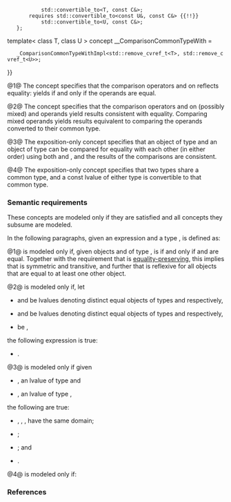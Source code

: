 {{cpp/title|equality_comparable|equality_comparable_with}}
{{cpp/concepts/navbar}}
{{dcl begin}}
{{dcl header|concepts}}
{{dcl|num=1|since=c++20|1=
template&lt; class T &gt;
concept equality_comparable = __WeaklyEqualityComparableWith&lt;T, T&gt;;
}}
{{dcl|num=2|since=c++20|1=
template&lt; class T, class U &gt;
concept equality_comparable_with =
    std::equality_comparable&lt;T&gt; &amp;&amp;
    std::equality_comparable&lt;U&gt; &amp;&amp;
    __ComparisonCommonTypeWith&lt;T, U&gt; &amp;&amp;
    std::equality_comparable&lt;
        std::common_reference_t&lt;
            const std::remove_reference_t&lt;T&gt;&amp;,
            const std::remove_reference_t&lt;U&gt;&amp;&gt;&gt; &amp;&amp;
    __WeaklyEqualityComparableWith&lt;T, U&gt;;
}}
{{dcl h|Helper concepts}}
{{dcl|num=3|notes={{mark expos}}|1=
template&lt; class T, class U &gt;
concept __WeaklyEqualityComparableWith =
    requires(const std::remove_reference_t&lt;T&gt;&amp; t,
             const std::remove_reference_t&lt;U&gt;&amp; u) {
        { t == u } -&gt; boolean-testable;
        { t != u } -&gt; boolean-testable;
        { u == t } -&gt; boolean-testable;
        { u != t } -&gt; boolean-testable;
    };
}}
{{dcl rev begin|num=4}}
{{dcl|until=c++23|notes={{mark expos}}|1=
template&lt; class T, class U &gt;
concept __ComparisonCommonTypeWith =
    std::common_reference_with&lt;
        const std::remove_reference_t&lt;T&gt;&amp;,
        const std::remove_reference_t&lt;U&gt;&amp;&gt;;
}}
{{dcl|since=c++23|notes={{mark expos}}|1=
template&lt; class T, class U, class C = std::common_reference_t&lt;const T&amp;, const U&amp;&gt; &gt;
concept _ComparisonCommonTypeWithImpl =
    std::same_as&lt;std::common_reference_t&lt;const T&amp;, const U&amp;&gt;,
                 std::common_reference_t&lt;const U&amp;, const T&amp;&gt;&gt; &amp;&amp;
    requires {
        requires std::convertible_to&lt;const T&amp;, const C&amp;&gt; {{!!}}
            std::convertible_to&lt;T, const C&amp;&gt;;
        requires std::convertible_to&lt;const U&amp;, const C&amp;&gt; {{!!}}
            std::convertible_to&lt;U, const C&amp;&gt;;
    };
template&lt; class T, class U &gt;
concept __ComparisonCommonTypeWith =
    _ComparisonCommonTypeWithImpl&lt;std::remove_cvref_t&lt;T&gt;, std::remove_cvref_t&lt;U&gt;&gt;;
}}
{{dcl rev end}}
{{dcl end}}

@1@ The concept {{tt|std::equality_comparable}} specifies that the comparison operators {{tt|1===}} and {{tt|1=!=}} on {{tt|T}} reflects equality: {{tt|1===}} yields {{c|true}} if and only if the operands are equal.

@2@ The concept {{tt|std::equality_comparable_with}} specifies that the comparison operators {{tt|1===}} and {{tt|1=!=}} on (possibly mixed) {{tt|T}} and {{tt|U}} operands yield results consistent with equality. Comparing mixed operands yields results equivalent to comparing the operands converted to their common type.

@3@ The exposition-only concept {{tt|''__WeaklyEqualityComparableWith''}} specifies that an object of type {{tt|T}} and an object of type {{tt|U}} can be compared for equality with each other (in either order) using both {{tt|1===}} and {{tt|1=!=}}, and the results of the comparisons are consistent. 

@4@ The exposition-only concept {{tt|''__ComparisonCommonTypeWith''}} specifies that two types share a common type, and a const lvalue{{rev inl|since=c++23| or a non-const rvalue}} of either type is convertible to that common type.

===Semantic requirements===
These concepts are modeled only if they are satisfied and all concepts they subsume are modeled.

In the following paragraphs, given an expression {{tt|E}} and a type {{tt|C}}, {{c|CONVERT_TO&lt;C&gt;(E)}} is defined as:
{{rrev multi|rev1=
* {{c|static_cast&lt;C&gt;(std::as_const(E))}}.
|since2=c++23|rev2=
* {{c|static_cast&lt;const C&amp;&gt;(std::as_const(E))}} if that is a valid expression,
* {{c|static_cast&lt;const C&amp;&gt;(std::move(E))}} otherwise.
}}

@1@ {{co|std::equality_comparable&lt;T&gt;}} is modeled only if, given objects {{tt|a}} and {{tt|b}} of type {{tt|T}}, {{c|1=bool(a == b)}} is {{c|true}} if and only if {{tt|a}} and {{tt|b}} are equal. Together with the requirement that {{c|1=a == b}} is [[cpp/concepts#Equality preservation|equality-preserving]], this implies that {{tt|1===}} is symmetric and transitive, and further that {{tt|1===}} is reflexive for all objects {{tt|a}} that are equal to at least one other object.

@2@ {{co|std::equality_comparable_with&lt;T, U&gt;}} is modeled only if, let
* {{tt|t}} and {{tt|t2}} be lvalues denoting distinct equal objects of types {{c|const std::remove_reference_t&lt;T&gt;}} and {{c|std::remove_cvref_t&lt;T&gt;}} respectively,
* {{tt|u}} and {{tt|u2}} be lvalues denoting distinct equal objects of types {{c|const std::remove_reference_t&lt;U&gt;}} and {{c|std::remove_cvref_t&lt;U&gt;}} respectively,
* {{tt|C}} be {{c|std::common_reference_t&lt;const std::remove_reference_t&lt;T&gt;&amp;, const std::remove_reference_t&lt;U&gt;&amp;&gt;}},
the following expression is true:
* {{c|1=bool(t == u) == bool(CONVERT_TO&lt;C&gt;(t2) == CONVERT_TO&lt;C&gt;(u2))}}.

@3@ {{c|__WeaklyEqualityComparableWith&lt;T, U&gt;}} is modeled only if given
* {{tt|t}}, an lvalue of type {{c|const std::remove_reference_t&lt;T&gt;}} and
* {{tt|u}}, an lvalue of type {{c|const std::remove_reference_t&lt;U&gt;}},
the following are true:
* {{c|1=t == u}}, {{c|1=u == t}}, {{c|1=t != u}}, {{c|1=u != t}} have the same domain;
* {{c|1=bool(u == t) == bool(t == u)}};
* {{c|1=bool(t != u) == !bool(t == u)}}; and
* {{c|1=bool(u != t) == bool(t != u)}}.

@4@ {{c|__WeaklyEqualityComparableWith&lt;T, U&gt;}} is modeled only if:
{{rrev multi|rev1=The corresponding {{lconcept|common_reference_with}} concept is modeled.
|since2=c++23|rev2=
Let
* {{tt|C}} be {{c|std::common_reference_t&lt;const T&amp;, const U&amp;&gt;}},
* {{tt|t1}} and {{tt|t2}} be [[cpp/concepts#Equality preservation|equality-preserving]] expressions that are lvalues of type {{c|std::remove_cvref_t&lt;T&gt;}},
* {{tt|u1}} and {{tt|u2}} be [[cpp/concepts#Equality preservation|equality-preserving]] expressions that are lvalues of type {{c|std::remove_cvref_t&lt;U&gt;}},
the following conditions hold:
* {{c|CONVERT_TO&lt;C&gt;(t1)}} equals {{c|CONVERT_TO&lt;C&gt;(t2)}} if and only if {{tt|t1}} equals {{tt|t2}}; and
* {{c|CONVERT_TO&lt;C&gt;(u1)}} equals {{c|CONVERT_TO&lt;C&gt;(u2)}} if and only if {{tt|u1}} equals {{tt|u2}}.
}}

{{cpp/concepts/equality preservation}}
{{cpp/concepts/implicit expression variations}}

===References===
{{ref std c++23}}
{{ref std|section=18.5.4|title=Concept {{tt|equality_comparable}}|id=concept.equalitycomparable}}
{{ref std end}}
{{ref std c++20}}
{{ref std|section=18.5.3|title=Concept {{tt|equality_comparable}}|id=concept.equalitycomparable}}
{{ref std end}}

{{langlinks|de|es|ja|ru|zh}}